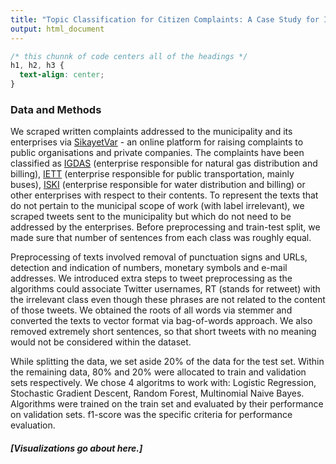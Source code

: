 ```yaml
---
title: "Topic Classification for Citizen Complaints: A Case Study for Istanbul"
output: html_document
---
```


```css
/* this chunnk of code centers all of the headings */
h1, h2, h3 {
  text-align: center;
}
```

### Data and Methods

We scraped written complaints addressed to the municipality and its enterprises via [SikayetVar](https://www.sikayetvar.com) -  an online platform for raising complaints to public organisations and private companies. The complaints have been classified as [IGDAS](https://www.igdas.istanbul) (enterprise responsible for natural gas distribution and billing), [IETT](https://iett.istanbul) (enterprise responsible for public transportation, mainly buses), [ISKI](https://www.iski.istanbul/web) (enterprise responsible for water distribution and billing) or other enterprises with respect to their contents. To represent the texts that do not pertain to the municipal scope of work (with label irrelevant), we scraped tweets sent to the municipality but which do not need to be addressed by the enterprises. Before preprocessing and train-test split, we made sure that number of sentences from each class was roughly equal. 

Preprocessing of texts involved removal of punctuation signs and URLs, detection and indication of numbers, monetary symbols and e-mail addresses. We introduced extra steps to tweet preprocessing as the algorithms could associate Twitter usernames, RT (stands for retweet) with the irrelevant class even though these phrases are not related to the content of those tweets. We obtained the roots of all words via stemmer and converted the texts to vector format via bag-of-words approach. We also removed extremely short sentences, so that short tweets with no meaning would not be considered within the dataset.  

While splitting the data, we set aside 20% of the data for the test set. Within the remaining data, 80% and 20% were allocated to train and validation sets respectively. We chose 4 algoritms to work with: Logistic Regression, Stochastic Gradient Descent, Random Forest, Multinomial Naive Bayes. Algorithms were trained on the train set and evaluated by their performance on validation sets. f1-score was the specific criteria for performance evaluation. 

##### [Visualizations go about here.] 

</center>